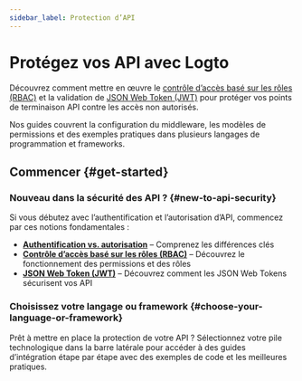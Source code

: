 ```yaml
---
sidebar_label: Protection d’API
---
```


# Protégez vos API avec Logto

Découvrez comment mettre en œuvre le [contrôle d’accès basé sur les rôles (RBAC)](/authorization/role-based-access-control) et la validation de [JSON Web Token (JWT)](https://auth.wiki/jwt) pour protéger vos points de terminaison API contre les accès non autorisés.

Nos guides couvrent la configuration du middleware, les modèles de permissions et des exemples pratiques dans plusieurs langages de programmation et frameworks.

## Commencer \{#get-started}

### Nouveau dans la sécurité des API ? \{#new-to-api-security}

Si vous débutez avec l’authentification et l’autorisation d’API, commencez par ces notions fondamentales :

- **[Authentification vs. autorisation](/concepts/authn-vs-authz)** – Comprenez les différences clés
- **[Contrôle d’accès basé sur les rôles (RBAC)](/authorization/role-based-access-control)** – Découvrez le fonctionnement des permissions et des rôles
- **[JSON Web Token (JWT)](https://auth.wiki/jwt)** – Découvrez comment les JSON Web Tokens sécurisent vos API

### Choisissez votre langage ou framework \{#choose-your-language-or-framework}

Prêt à mettre en place la protection de votre API ? Sélectionnez votre pile technologique dans la barre latérale pour accéder à des guides d’intégration étape par étape avec des exemples de code et les meilleures pratiques.
